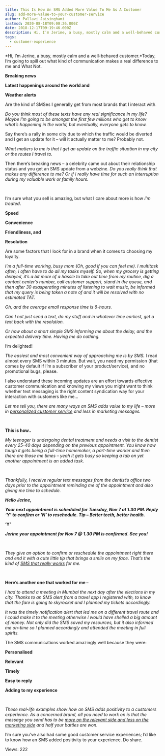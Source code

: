 ```yaml
---
title: This Is How An SMS Added More Value To Me As A Customer
slug: add-more-value-to-your-customer-service
author: Pallavi Jaisinghani
lastmod: 2020-08-18T09:00:26.000Z
date: 2018-12-17T09:19:46.000Z
description: Hi, I’m Jerine, a busy, mostly calm and a well-behaved customer.*Today, I’m going to spill out what kind of communication makes a real difference to me and What Not.
tags:
  - customer-experience
---
```


*Hi, I’m Jerine, a busy, mostly calm and a well-behaved customer.*Today, I’m going to spill out what kind of communication makes a real difference to me and What Not.


**Breaking news**


**Latest happenings around the world and**


**Weather alerts**


Are the kind of SMSes I generally get from most brands that I interact with.


*Do you think most of these texts have any real significance in my life? Maybe I’m going to be amongst the first few millions who get to know what’s happening in the world, but eventually, everyone gets to know.*


Say there’s a rally in some city due to which the traffic would be diverted and I get an update for it – will it actually matter to me? Probably not.


*What matters to me is that I get an update on the traffic situation in my city or the routes I travel to.*


Then there’s breaking news – a celebrity came out about their relationship status and you get an SMS update from a webzine. *Do you really think that makes any difference to me? Or if I really have time for such an interruption during my valuable work or family hours.*


 


I’m sure what you sell is amazing, but what I care about more is how *I’m treated*.


**Speed**


**Convenience**


**Friendliness, and**


**Resolution**


Are some factors that I look for in a brand when it comes to choosing my loyalty.


*I’m a full-time working, busy mom (Oh, good if you can feel me). I multitask often, I often have to do all my tasks myself. So, when my grocery is getting delayed, it’s a bit more of a hassle to take out time from my routine, dig a contact center’s number, call customer support, stand in the queue, and then after 30 exasperating minutes of listening to wait music, be informed that my query is being taken a note of and it will be resolved with no estimated TAT.*


*Oh, and the average email response time is 6-hours.*


*Can I not just send a text, do my stuff and in whatever time earliest, get a text back with the resolution.*


*Or how about a short simple SMS informing me about the delay, and the expected delivery time. Having me do nothing.*


I’m delighted!


*The easiest and most convenient way of approaching me is by SMS.* I read almost every SMS within 3 minutes. But wait, you need my permission (that comes by default if I’m a subscriber of your product/service), and no promotional bugs, please.


I also understand these incoming updates are an effort towards effective customer communication and knowing my views you might want to think whether text messaging is the right content syndication way for your interaction with customers like me…


*Let me tell you, there are many ways an SMS adds value to my life – more in [personalized customer service](https://msg91.com/blog/power-users-guide-sms-marketing-services) and less in marketing messages.*


 


**This is how..**


*My teenager is undergoing dental treatment and needs a visit to the dentist every 25-40 days depending on the previous appointment. You know how tough it gets being a full-time homemaker, a part-time worker and then there are those me times – yeah it gets busy so keeping a tab on yet another appointment is an added task.*


 


*Thankfully, I receive regular text messages from the dentist’s office two days prior to the appointment reminding me of the appointment and also giving me time to schedule.*


***Hello Jerine,***


***Your next appointment is scheduled for Tuesday, Nov 7 at 1.30 PM. Reply ‘Y’ to confirm or ‘N’ to reschedule. Tip – Better teeth, better health.***


**‘Y’**


***Jerine your appointment for Nov 7 @ 1.30 PM is confirmed. See you!***


 


*They give an option to confirm or reschedule the appointment right there and end it with a cute little tip that brings a smile on my face. That’s the kind of [SMS that really works](https://msg91.com/blog/sms-marketing-business-automation) for me.*


 


**Here’s another one that worked for me –**


*I had to attend a meeting in Mumbai the next day after the elections in my city. Thanks to an SMS alert from a travel app I registered with, to know that the fare is going to skyrocket and I planned my tickets accordingly.*


*It was the timely notification alert that led me on a different travel route and I could make it to the meeting otherwise I would have shelled a big amount of money. Not only did the SMS saved my resources, but it also informed me on-time so I planned accordingly and attended the meeting in full spirits.*


The SMS communications worked amazingly well because they were:


**Personalised**


**Relevant**


**Timely**


**Easy to reply**


**Adding to my experience**


 


*These real-life examples show how an SMS adds positivity to a customers experience. As a concerned brand, all you need to work on is that the message you send has to be [more on the relevant side and less on the marketing side](https://www.b2bnn.com/2018/08/sms-marketing-b2b) and half your battles are won.*


I’m sure you’ve also had some good customer service experiences; I’d like to know how an SMS added positivity to your experience. Do share.


 Views: 222


